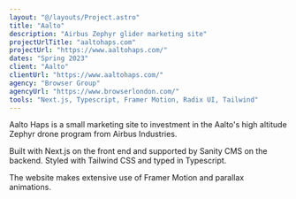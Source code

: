 ```yaml
---
layout: "@/layouts/Project.astro"
title: "Aalto"
description: "Airbus Zephyr glider marketing site"
projectUrlTitle: "aaltohaps.com"
projectUrl: "https://www.aaltohaps.com/"
dates: "Spring 2023"
client: "Aalto"
clientUrl: "https://www.aaltohaps.com/"
agency: "Browser Group"
agencyUrl: "https://www.browserlondon.com/"
tools: "Next.js, Typescript, Framer Motion, Radix UI, Tailwind"
---
```


Aalto Haps is a small marketing site to investment in the Aalto's high altitude Zephyr drone program from Airbus Industries.

Built with Next.js on the front end and supported by Sanity CMS on the backend. Styled with Tailwind CSS and typed in Typescript.

The website makes extensive use of Framer Motion and parallax animations.
